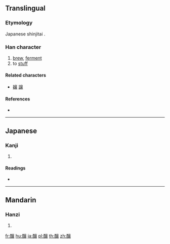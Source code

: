 {{character info/new}}
{{also|釀|酿}}
==Translingual==
{{Han simplified forms|釀|醸|酿}}
===Etymology===
Japanese shinjitai {{Han simp|釀|f=襄|t=㐮}}.

===Han character===
{{Han char|rn=164|rad=酉|as=13|sn=20|four=|canj=MWYCV}}

# [[brew]], [[ferment]]
# to [[stuff]]

====Related characters====
* [[嬢]] [[譲]]

====References====
* {{Han ref|kx=1288.181|dkj=40064|dj=1789.320|hdz=63601.080|uh=91B8|ud=37304}}

----

==Japanese==

===Kanji===
{{ja-kanji|grade=c|rs=酉13|style=s|kyu=釀}}

# {{defn|lang=ja|sort=酉13}}

====Readings====
* {{ja-readings|goon=[[にょう]] (nyō) {{non-joyo-reading}}|kanon=[[じょう]] (jō)|kun=[[かもす]] (kamosu)|nanori=}}

----

==Mandarin==

===Hanzi===
{{cmn-hanzi|pin=[[niàng]] ([[niang4]])|wg=niang<sup>4</sup>}}

# {{defn|lang=cmn|sort=酉13}}

[[fr:醸]]
[[hu:醸]]
[[ja:醸]]
[[pl:醸]]
[[th:醸]]
[[zh:醸]]